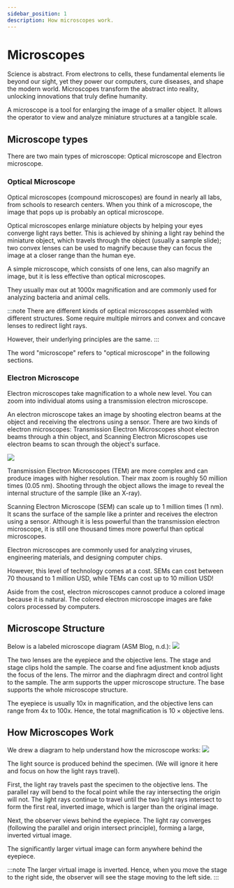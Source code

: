 ```yaml
---
sidebar_position: 1
description: How microscopes work.
---
```

# Microscopes
Science is abstract. From electrons to cells, these fundamental elements lie beyond our sight, yet they power our computers, cure diseases, and shape the modern world. Microscopes transform the abstract into reality, unlocking innovations that truly define humanity.

A microscope is a tool for enlarging the image of a smaller object. It allows the operator to view and analyze miniature structures at a tangible scale. 
## Microscope types
There are two main types of microscope: Optical microscope and Electron microscope.
### Optical Microscope
Optical microscopes (compound microscopes) are found in nearly all labs, from schools to research centers. When you think of a microscope, the image that pops up is probably an optical microscope.

Optical microscopes enlarge miniature objects by helping your eyes converge light rays better. This is achieved by shining a light ray behind the miniature object, which travels through the object (usually a sample slide); two convex lenses can be used to magnify because they can focus the image at a closer range than the human eye.

A simple microscope, which consists of one lens, can also magnify an image, but it is less effective than optical microscopes. 

They usually max out at 1000x magnification and are commonly used for analyzing bacteria and animal cells. 

:::note
There are different kinds of optical microscopes assembled with different structures. Some require multiple mirrors and convex and concave lenses to redirect light rays. 

However, their underlying principles are the same. 
:::

The word "microscope" refers to "optical microscope" in the following sections. 
### Electron Microscope
Electron microscopes take magnification to a whole new level. You can zoom into individual atoms using a transmission electron microscope. 

An electron microscope takes an image by shooting electron beams at the object and receiving the electrons using a sensor. There are two kinds of electron microscopes: Transmission Electron Microscopes shoot electron beams through a thin object, and Scanning Electron Microscopes use electron beams to scan through the object's surface. 

![](/assets/img/temp.png)

Transmission Electron Microscopes (TEM) are more complex and can produce images with higher resolution. Their max zoom is roughly 50 million times (0.05 nm). Shooting through the object allows the image to reveal the internal structure of the sample (like an X-ray).

Scanning Electron Microscope (SEM) can scale up to 1 million times (1 nm). It scans the surface of the sample like a printer and receives the electron using a sensor. Although it is less powerful than the transmission electron microscope, it is still one thousand times more powerful than optical microscopes. 

Electron microscopes are commonly used for analyzing viruses, engineering materials, and designing computer chips.

However, this level of technology comes at a cost. SEMs can cost between 70 thousand to 1 million USD, while TEMs can cost up to 10 million USD!

Aside from the cost, electron microscopes cannot produce a colored image because it is natural. The colored electron microscope images are fake colors processed by computers.
## Microscope Structure
Below is a labeled microscope diagram (ASM Blog, n.d.):
![](/assets/img/microscope-structure.png)

The two lenses are the eyepiece and the objective lens. The stage and stage clips hold the sample. The coarse and fine adjustment knob adjusts the focus of the lens. The mirror and the diaphragm direct and control light to the sample. The arm supports the upper microscope structure. The base supports the whole microscope structure. 

The eyepiece is usually 10x in magnification, and the objective lens can range from 4x to 100x. Hence, the total magnification is $10 \times \text{objective lens}$.  
## How Microscopes Work
We drew a diagram to help understand how the microscope works:
![](/assets/img/diagram-microscope.png)

 The light source is produced behind the specimen. (We will ignore it here and focus on how the light rays travel).

First, the light ray travels past the specimen to the objective lens. The parallel ray will bend to the focal point while the ray intersecting the origin will not. The light rays continue to travel until the two light rays intersect to form the first real, inverted image, which is larger than the original image. 

Next, the observer views behind the eyepiece. The light ray converges (following the parallel and origin intersect principle), forming a large, inverted virtual image. 

The significantly larger virtual image can form anywhere behind the eyepiece. 

:::note
The larger virtual image is inverted. Hence, when you move the stage to the right side, the observer will see the stage moving to the left side. 
:::
